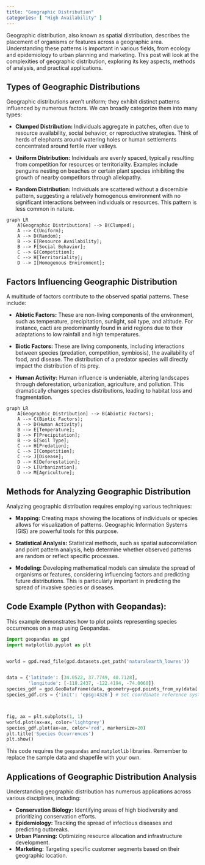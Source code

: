 ```yaml
---
title: "Geographic Distribution"
categories: [ "High Availability" ]
---
```



Geographic distribution, also known as spatial distribution, describes the placement of organisms or features across a geographic area. Understanding these patterns is important in various fields, from ecology and epidemiology to urban planning and marketing.  This post will look at the complexities of geographic distribution, exploring its key aspects, methods of analysis, and practical applications.

## Types of Geographic Distributions

Geographic distributions aren't uniform; they exhibit distinct patterns influenced by numerous factors.  We can broadly categorize them into many types:

* **Clumped Distribution:**  Individuals aggregate in patches, often due to resource availability, social behavior, or reproductive strategies. Think of herds of elephants around watering holes or human settlements concentrated around fertile river valleys.

* **Uniform Distribution:** Individuals are evenly spaced, typically resulting from competition for resources or territoriality. Examples include penguins nesting on beaches or certain plant species inhibiting the growth of nearby competitors through allelopathy.

* **Random Distribution:** Individuals are scattered without a discernible pattern, suggesting a relatively homogenous environment with no significant interactions between individuals or resources.  This pattern is less common in nature.


```mermaid
graph LR
    A[Geographic Distributions] --> B(Clumped);
    A --> C(Uniform);
    A --> D(Random);
    B --> E[Resource Availability];
    B --> F[Social Behavior];
    C --> G[Competition];
    C --> H[Territoriality];
    D --> I[Homogenous Environment];
```

## Factors Influencing Geographic Distribution

A multitude of factors contribute to the observed spatial patterns. These include:

* **Abiotic Factors:** These are non-living components of the environment, such as temperature, precipitation, sunlight, soil type, and altitude. For instance, cacti are predominantly found in arid regions due to their adaptations to low rainfall and high temperatures.

* **Biotic Factors:** These are living components, including interactions between species (predation, competition, symbiosis), the availability of food, and disease.  The distribution of a predator species will directly impact the distribution of its prey.

* **Human Activity:**  Human influence is undeniable, altering landscapes through deforestation, urbanization, agriculture, and pollution. This dramatically changes species distributions, leading to habitat loss and fragmentation.

```mermaid
graph LR
    A[Geographic Distribution] --> B(Abiotic Factors);
    A --> C(Biotic Factors);
    A --> D(Human Activity);
    B --> E[Temperature];
    B --> F[Precipitation];
    B --> G[Soil Type];
    C --> H[Predation];
    C --> I[Competition];
    C --> J[Disease];
    D --> K[Deforestation];
    D --> L[Urbanization];
    D --> M[Agriculture];

```

## Methods for Analyzing Geographic Distribution

Analyzing geographic distribution requires employing various techniques:

* **Mapping:** Creating maps showing the locations of individuals or species allows for visualization of patterns. Geographic Information Systems (GIS) are powerful tools for this purpose.

* **Statistical Analysis:**  Statistical methods, such as spatial autocorrelation and point pattern analysis, help determine whether observed patterns are random or reflect specific processes.

* **Modeling:**  Developing mathematical models can simulate the spread of organisms or features, considering influencing factors and predicting future distributions. This is particularly important in predicting the spread of invasive species or diseases.


## Code Example (Python with Geopandas):

This example demonstrates how to plot points representing species occurrences on a map using Geopandas.

```python
import geopandas as gpd
import matplotlib.pyplot as plt


world = gpd.read_file(gpd.datasets.get_path('naturalearth_lowres'))


data = {'latitude': [34.0522, 37.7749, 40.7128],
        'longitude': [-118.2437, -122.4194, -74.0060]}
species_gdf = gpd.GeoDataFrame(data, geometry=gpd.points_from_xy(data['longitude'], data['latitude']))
species_gdf.crs = {'init': 'epsg:4326'} # Set coordinate reference system



fig, ax = plt.subplots(1, 1)
world.plot(ax=ax, color='lightgrey')
species_gdf.plot(ax=ax, color='red', markersize=20)
plt.title('Species Occurrences')
plt.show()
```

This code requires the `geopandas` and `matplotlib` libraries.  Remember to replace the sample data and shapefile with your own.


## Applications of Geographic Distribution Analysis

Understanding geographic distribution has numerous applications across various disciplines, including:

* **Conservation Biology:** Identifying areas of high biodiversity and prioritizing conservation efforts.
* **Epidemiology:** Tracking the spread of infectious diseases and predicting outbreaks.
* **Urban Planning:**  Optimizing resource allocation and infrastructure development.
* **Marketing:** Targeting specific customer segments based on their geographic location.




